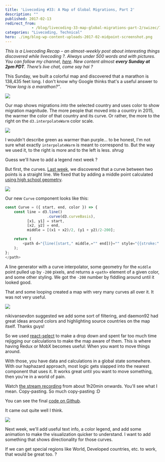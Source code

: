 ```yaml
---
title: 'Livecoding #33: A Map of Global Migrations, Part 2'
description: ""
published: 2017-02-13
redirect_from: 
            - /blog/livecoding-33-map-global-migrations-part-2/swizec/7436
categories: "Livecoding, Technical"
hero: ./img/blog-wp-content-uploads-2017-02-midpoint-screenshot.png
---
```

_This is a Livecoding Recap – an almost-weekly post about interesting things discovered while livecoding ?. Always under 500 words and with pictures. You can follow my channel, [here](https://liveedu.tv/swizec). New content almost **every Sunday at 2pm PDT**. There’s live chat, come say hai ?_

This Sunday, we built a colorful map and discovered that a marathon is 138,435 feet long. I don&#x27;t know why Google thinks that&#x27;s a useful answer to _&quot;How long is a marathon?”_.

![](./img/blog-wp-content-uploads-2017-02-map.gif)

Our map shows migrations _into_ the selected country and uses color to show migration magnitude. The more people that moved into a country in 2015, the warmer the color of that country and its curve. Or rather, the more to the right on the `d3.interpolateWarm` color scale.

![](https://raw.githubusercontent.com/d3/d3-scale/master/img/warm.png)

I wouldn&#x27;t describe green as warmer than purple… to be honest, I&#x27;m not sure what exactly `interpolateWarm` is meant to correspond to. But the way we used it, to the right is more and to the left is less. _shrug_

Guess we&#x27;ll have to add a legend next week ?

But first, the curves. [Last week](https://swizec.com/blog/livecoding-32-map-global-migrations/swizec/7415), we discovered that a curve between two points is a straight line. We fixed that by adding a middle point calculated [using high school geometry](http://www.virtualnerd.com/algebra-1/radical-expressions-equations/distance-midpoint-formulas/midpoint-formula/midpoint-between-coordinates).

![](./img/blog-wp-content-uploads-2017-02-midpoint-screenshot.png)

Our new `Curve` component looks like this:

```javascript
const Curve = ({ start, end, color }) => {
    const line = d3.line()
                   .curve(d3.curveBasis),
          [x1, y1] = start,
          [x2, y2] = end,
          middle = [(x1 + x2)/2, (y1 + y2)/2-200];

    return (
        <path d="{line([start," middle,="" end])}="" style="{{stroke:" color,="" strokewidth:="" '1.6px',="" strokeopacity:="" '0.7',="" fillopacity:="" 0}}="">
    );
};
</path>
```

A line generator with a curve interpolator, some geometry for the `middle` point pulled up by `-200` pixels, and returns a `<path>` element of a given color, and some other styling. We got the `-200` number by fiddling around until it looked good.

That and some looping created a map with very many curves all over it. It was not very useful.

![](./img/blog-wp-content-uploads-2017-02-map-with-all-curves.png)

nikivansevdon suggested we add some sort of filtering, and daemon92 had great ideas around colors and highlighting source countries on the map itself. Thanks guys!

So we used [react-select](https://github.com/JedWatson/react-select) to make a drop down and spent far too much time rejigging our calculations to make the map aware of them. This is where having Redux or MobX becomes useful: When you want to move things around.

With those, you have data and calculations in a global state somewhere. With our haphazard approach, most logic gets slapped into the nearest component that uses it. It works great until you want to move something, then you&#x27;re in a world of pain.

Watch [the stream recording](https://www.liveedu.tv/swizec/videos/Oxp87-a-map-of-global-migrations-in-react-d3-3) from about 1h20min onwards. You&#x27;ll see what I mean. Copy-pasting. So much copy-pasting :D

You can see the final [code on Github](https://github.com/Swizec/migrations-map/blob/10c93fb29117f7b0b84c30a2f598ec2efc72a957/src/Maps.js).

It came out quite well I think.

![](./img/blog-wp-content-uploads-2017-02-colourful-map.gif)

Next week, we&#x27;ll add useful text info, a color legend, and add some animation to make the visualization quicker to understand. I want to add something that shows directionality for those curves.

If we can get special regions like World, Developed countries, etc. to work, that would be great too. ?
